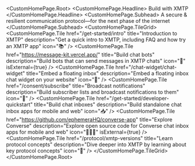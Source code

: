 
<CustomHomePage.Root>
  <CustomHomePage.Headline>
   Build with XMTP
  </CustomHomePage.Headline>
  <CustomHomePage.Subhead>
     A secure & resilient communication protocol—for the next phase of the internet
  </CustomHomePage.Subhead>
  <CustomHomePage.TileGrid>
    <CustomHomePage.Tile
      href="/get-started/intro"
      title="Introduction to XMTP"
      description="Get a quick intro to XMTP, including FAQ and how try an XMTP app"
      icon="📚"
    />
    <CustomHomePage.Tile
      href="https://message-kit.vercel.app/"
      title="Build chat bots"
      description="Build bots that can send messages in XMTP chats"
      icon="🤖"
      isExternal={true}
    />
    <CustomHomePage.Tile
      href="/chat-widget/chat-widget"
      title="Embed a floating inbox"
      description="Embed a floating inbox chat widget on your website"
      icon="🎈"
    />
    <CustomHomePage.Tile
      href="/consent/subscribe"
      title="Broadcast notifications"
      description="Build subscriber lists and broadcast notifications to them"
      icon="🔔"
    />
    <CustomHomePage.Tile
      href="/get-started/developer-quickstart"
      title="Build chat inboxes"
      description="Build standalone chat inbox apps for mobile and web"
      icon="📥"
    />
        <CustomHomePage.Tile
      href="https://github.com/ephemeraHQ/converse-app"
      title="Explore Converse"
      description="Explore open source code for Converse chat inbox apps for mobile and web"
      icon="👩🏽‍💻"
      isExternal={true}
    />
    <CustomHomePage.Tile
      href="/protocol/xmtp-versions"
      title="Learn protocol concepts"
      description="Dive deeper into XMTP by learning about key protocol concepts"
      icon="🧠"
    />
  </CustomHomePage.TileGrid>
</CustomHomePage.Root>
